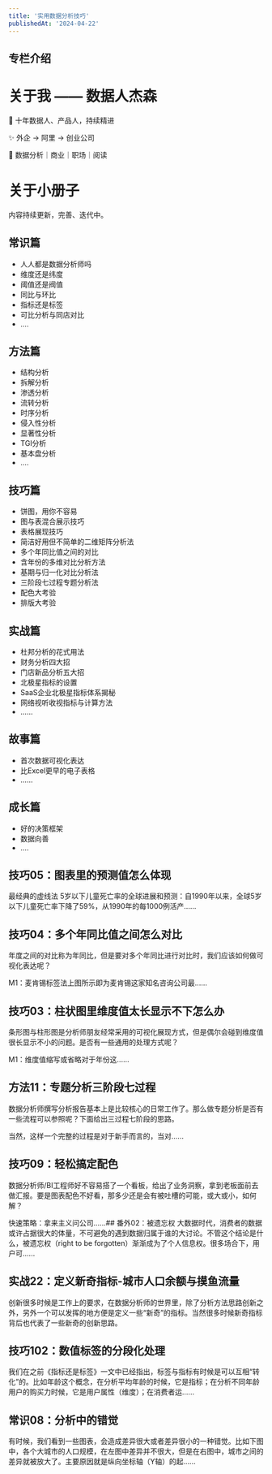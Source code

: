 ```yaml
---
title: '实用数据分析技巧'
publishedAt: '2024-04-22'
---
```


## 专栏介绍

关于我 —— 数据人杰森
============

🤝 十年数据人、产品人，持续精进

✨ 外企 -> 阿里 -> 创业公司

💎 数据分析｜商业｜职场｜阅读

关于小册子
=====

内容持续更新，完善、迭代中。

常识篇
---

* 人人都是数据分析师吗
* 维度还是纬度
* 阈值还是阀值
* 同比与环比
* 指标还是标签
* 可比分析与同店对比
* ....

方法篇
---

* 结构分析
* 拆解分析
* 渗透分析
* 流转分析
* 时序分析
* 侵入性分析
* 显著性分析
* TGI分析
* 基本盘分析
* ....

技巧篇
---

* 饼图，用你不容易
* 图与表混合展示技巧
* 表格展现技巧
* 简洁好用但不简单的二维矩阵分析法
* 多个年同比值之间的对比
* 含年份的多维对比分析方法
* 基期与归一化对比分析法
* 三阶段七过程专题分析法
* 配色大考验
* 排版大考验

实战篇
---

* 杜邦分析的花式用法
* 财务分析四大招
* 门店新品分析五大招
* 北极星指标的设置
* SaaS企业北极星指标体系揭秘
* 网络视听收视指标与计算方法
* ......

故事篇
---

* 首次数据可视化表达
* 比Excel更早的电子表格
* ......

成长篇
---

* 好的决策框架
* 数据向善
* ....



## 技巧05：图表里的预测值怎么体现
 

最经典的虚线法 5岁以下儿童死亡率的全球进展和预测：自1990年以来，全球5岁以下儿童死亡率下降了59%，从1990年的每1000例活产......

## 技巧04：多个年同比值之间怎么对比
年度之间的对比称为年同比，但是要对多个年同比进行对比时，我们应该如何做可视化表达呢？

M1：麦肯锡标签法上图所示即为麦肯锡这家知名咨询公司最......

## 技巧03：柱状图里维度值太长显示不下怎么办
条形图与柱形图是分析师朋友经常采用的可视化展现方式，但是偶尔会碰到维度值很长显示不小的问题。是否有一些通用的处理方式呢？

M1：维度值缩写或省略对于年份这......

## 方法11：专题分析三阶段七过程
数据分析师撰写分析报告基本上是比较核心的日常工作了。那么做专题分析是否有一些流程可以参照呢？下面给出三过程七阶段的思路。

当然，这样一个完整的过程是对于新手而言的，当对......

## 技巧09：轻松搞定配色
数据分析师/BI工程师好不容易搭了一个看板，给出了业务洞察，拿到老板面前去做汇报。要是图表配色不好看，那多少还是会有被吐槽的可能，或大或小，如何解？

快速策略：拿来主义问公司......## 番外02：被遗忘权
大数据时代，消费者的数据或许占据很大的体量，不可避免的遇到数据归属于谁的大讨论。不管这个结论是什么，被遗忘权（right to be forgotten）渐渐成为了个人信息权。很多场合下，用户可......

## 实战22：定义新奇指标-城市人口余额与摸鱼流量
创新很多时候是工作上的要求，在数据分析师的世界里，除了分析方法思路创新之外，另外一个可以发挥的地方便是定义一些“新奇”的指标。当然很多时候新奇指标背后也代表了一些新奇的创新思路。

## 技巧102：数值标签的分段化处理
我们在之前《指标还是标签》一文中已经指出，标签与指标有时候是可以互相“转化”的。比如年龄这个概念，在分析平均年龄的时候，它是指标；在分析不同年龄用户的购买力时候，它是用户属性（维度）；在消费者运......

## 常识08：分析中的错觉
有时候，我们看到一些图表，会造成差异很大或者差异很小的一种错觉。比如下图中，各个大城市的人口规模，在左图中差异并不很大，但是在右图中，城市之间的差异就被放大了。主要原因就是纵向坐标轴（Y轴）的起......

